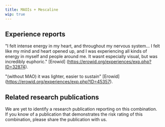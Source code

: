 ---
title: MAOIs + Mescaline
wip: true
---

## Experience reports
"I felt intense energy in my heart, and throughout my nervous system... I felt like my mind and heart opened up, and I was experiencing all kinds of energy in myself and people around me. It wasnt especially visual, but was incredibly euphoric." [Erowid] (https://erowid.org/experiences/exp.php?ID=32874).

"(without MAO) it was lighter, easier to sustain" [Erowid] (https://erowid.org/experiences/exp.php?ID=45357). 

## Related research publications
We are yet to identify a research publication reporting on this combination. If you know of a publication that demonstrates the risk rating of this combination, please share the publication with us.
